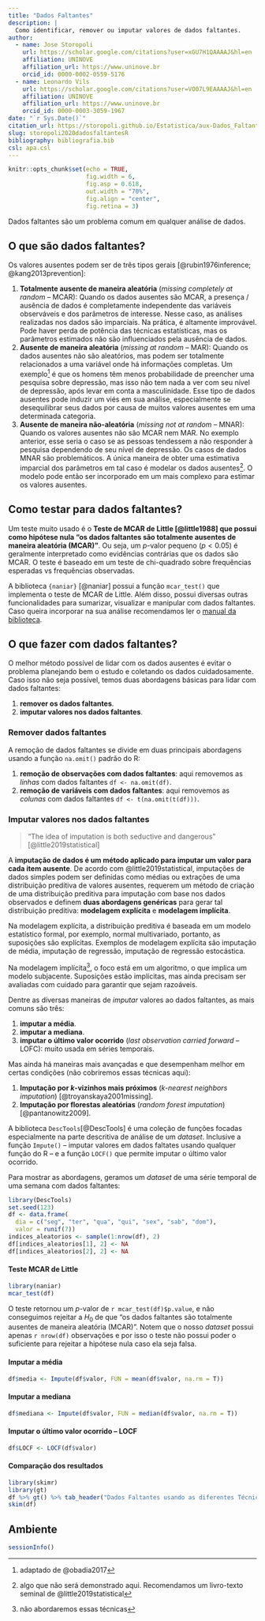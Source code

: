 ```yaml
---
title: "Dados Faltantes"
description: |
  Como identificar, remover ou imputar valores de dados faltantes.
author:
  - name: Jose Storopoli
    url: https://scholar.google.com/citations?user=xGU7H1QAAAAJ&hl=en
    affiliation: UNINOVE
    affiliation_url: https://www.uninove.br
    orcid_id: 0000-0002-0559-5176
  - name: Leonardo Vils
    url: https://scholar.google.com/citations?user=VO07L9EAAAAJ&hl=en
    affiliation: UNINOVE
    affiliation_url: https://www.uninove.br
    orcid_id: 0000-0003-3059-1967
date: "`r Sys.Date()`"
citation_url: https://storopoli.github.io/Estatistica/aux-Dados_Faltantes.html
slug: storopoli2020dadosfaltantesR
bibliography: bibliografia.bib
csl: apa.csl
---
```


```r
knitr::opts_chunk$set(echo = TRUE,
                      fig.width = 6,
                      fig.asp = 0.618,
                      out.width = "70%",
                      fig.align = "center",
                      fig.retina = 3)
```

<link rel="stylesheet" href="https://cdn.rawgit.com/jpswalsh/academicons/master/css/academicons.min.css"/>

Dados faltantes são um problema comum em qualquer análise de dados.

## O que são dados faltantes?

Os valores ausentes podem ser de três tipos gerais [@rubin1976inference; @kang2013prevention]:

1. **Totalmente ausente de maneira aleatória** (*missing completely at random* -- MCAR): Quando os dados ausentes são MCAR, a presença / ausência de dados é completamente independente das variáveis observáveis e dos parâmetros de interesse. Nesse caso, as análises realizadas nos dados são imparciais. Na prática, é altamente improvável. Pode haver perda de potência das técnicas estatísticas, mas os parâmetros estimados não são influenciados pela ausência de dados.
2. **Ausente de maneira aleatória** (*missing at random* -- MAR): Quando os dados ausentes não são aleatórios, mas podem ser totalmente relacionados a uma variável onde há informações completas. Um exemplo^[adaptado de @obadia2017] é que os homens têm menos probabilidade de preencher uma pesquisa sobre depressão, mas isso não tem nada a ver com seu nível de depressão, após levar em conta a masculinidade. Esse tipo de dados ausentes pode induzir um viés em sua análise, especialmente se desequilibrar seus dados por causa de muitos valores ausentes em uma determinada categoria.
3. **Ausente de maneira não-aleatória** (*missing not at random* -- MNAR): Quando os valores ausentes não são MCAR nem MAR. No exemplo anterior, esse seria o caso se as pessoas tendessem a não responder à pesquisa dependendo de seu nível de depressão. Os casos de dados MNAR são problemáticos. A única maneira de obter uma estimativa imparcial dos parâmetros em tal caso é modelar os dados ausentes^[algo que não será demonstrado aqui. Recomendamos um livro-texto seminal de @little2019statistical]. O modelo pode então ser incorporado em um mais complexo para estimar os valores ausentes.

## Como testar para dados faltantes?

Um teste muito usado é o **Teste de MCAR de Little [@little1988] que possui como hipótese nula "os dados faltantes são totalmente ausentes de maneira aleatória (MCAR)"**. Ou seja, um $p$-valor pequeno ($p < 0.05$) é geralmente interpretado como evidências contrárias que os dados são MCAR. O teste é baseado em um teste de chi-quadrado sobre frequências esperadas vs frequências observadas.

A biblioteca `{naniar}` [@naniar] possui a função `mcar_test()` que implementa o teste de MCAR de Little. Além disso, possui diversas outras funcionalidades para sumarizar, visualizar e manipular com dados faltantes. Caso queira incorporar na sua análise recomendamos ler o [manual da biblioteca](http://naniar.njtierney.com/index.html).

## O que fazer com dados faltantes?

O melhor método possível de lidar com os dados ausentes é evitar o problema planejando bem o estudo e coletando os dados cuidadosamente. Caso isso não seja possível, temos duas abordagens básicas para lidar com dados faltantes:

1. **remover os dados faltantes**.
2. **imputar valores nos dados faltantes**.

### Remover dados faltantes

A remoção de dados faltantes se divide em duas principais abordagens usando a função `na.omit()` padrão do R:

1. **remoção de observações com dados faltantes**: aqui removemos as *linhas* com dados faltantes `df <- na.omit(df)`.
2. **remoção de variáveis com dados faltantes**: aqui removemos as *colunas* com dados faltantes `df <- t(na.omit(t(df)))`.

### Imputar valores nos dados faltantes

> "The idea of imputation is both seductive and dangerous" [@little2019statistical]

A **imputação de dados é um método aplicado para imputar um valor para cada item ausente**. De acordo com @little2019statistical, imputações de dados simples podem ser definidas como médias ou extrações de uma distribuição preditiva de valores ausentes, requerem um método de criação de uma distribuição preditiva para imputação com base nos dados observados e definem **duas abordagens genéricas** para gerar tal distribuição preditiva: **modelagem explícita** e **modelagem implícita**.

Na modelagem explícita, a distribuição preditiva é baseada em um modelo estatístico formal, por exemplo, normal multivariado, portanto, as suposições são explícitas. Exemplos de modelagem explícita são imputação de média, imputação de regressão, imputação de regressão estocástica.

Na modelagem implícita^[não abordaremos essas técnicas], o foco está em um algoritmo, o que implica um modelo subjacente. Suposições estão implícitas, mas ainda precisam ser avaliadas com cuidado para garantir que sejam razoáveis.

Dentre as diversas maneiras de *imputar* valores ao dados faltantes, as mais comuns são três:

1. **imputar a média**.
2. **imputar a mediana**.
3. **imputar o último valor ocorrido** (*last observation carried forward* -- LOFC): muito usada em séries temporais.

Mas ainda há maneiras mais avançadas e que desempenham melhor em certas condições (não cobriremos essas técnicas aqui):

1. **Imputação por $k$-vizinhos mais próximos** (*$k$-nearest neighbors imputation*) [@troyanskaya2001missing].
2. **Imputação por florestas aleatórias** (*random forest imputation*) [@pantanowitz2009].

A biblioteca `DescTools`[@DescTools] é uma coleção de funções focadas especialmente na parte descritiva de análise de um *dataset*. Inclusive a função `Impute()` -- imputar valores em dados faltates usando qualquer função do R -- e a função `LOCF()` que permite imputar o último valor ocorrido.

Para mostrar as abordagens, geramos um *dataset* de uma série temporal de uma semana com dados faltantes:

```r
library(DescTools)
set.seed(123)
df <- data.frame(
  dia = c("seg", "ter", "qua", "qui", "sex", "sab", "dom"),
  valor = runif(7))
indices_aleatorios <- sample(1:nrow(df), 2)
df[indices_aleatorios[1], 2] <- NA
df[indices_aleatorios[2], 2] <- NA
```

#### Teste MCAR de Little

```r
library(naniar)
mcar_test(df)
```
O teste retornou um $p$-valor de `r mcar_test(df)$p.value`, e não conseguimos rejeitar a $H_0$ de que "os dados faltantes são totalmente ausentes de maneira aleatória (MCAR)". Notem que o nosso *dataset* possui apenas `r nrow(df)` observações e por isso o teste não possui poder o suficiente para rejeitar a hipótese nula caso ela seja falsa.

#### Imputar a média

```r
df$media <- Impute(df$valor, FUN = mean(df$valor, na.rm = T))
```


#### Imputar a mediana

```r
df$mediana <- Impute(df$valor, FUN = median(df$valor, na.rm = T))
```

#### Imputar o último valor ocorrido -- LOCF

```r
df$LOCF <- LOCF(df$valor)
```


#### Comparação dos resultados

```r
library(skimr)
library(gt)
df %>% gt() %>% tab_header("Dados Faltantes usando as diferentes Técnicas de Imputação")
skim(df)
```

## Ambiente

```r
sessionInfo()
```
